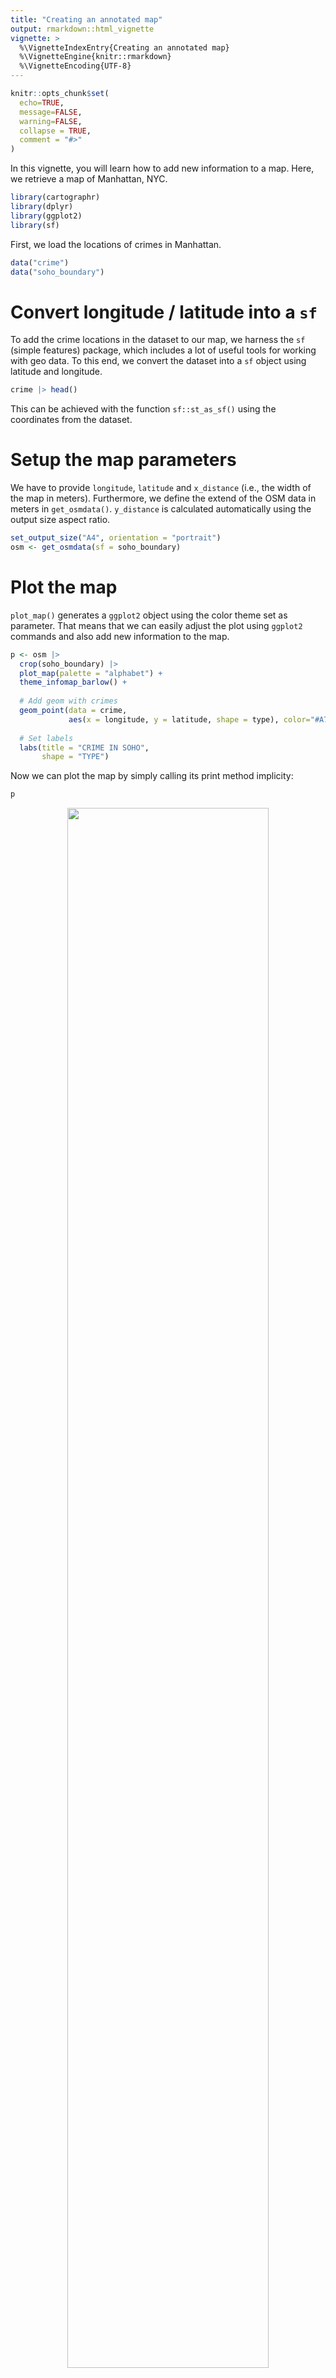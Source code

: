 ```yaml
---
title: "Creating an annotated map"
output: rmarkdown::html_vignette
vignette: >
  %\VignetteIndexEntry{Creating an annotated map}
  %\VignetteEngine{knitr::rmarkdown}
  %\VignetteEncoding{UTF-8}
---
```


```r
knitr::opts_chunk$set(
  echo=TRUE,
  message=FALSE,
  warning=FALSE,
  collapse = TRUE,
  comment = "#>"
)
```

In this vignette, you will learn how to add new information to a map. Here, we retrieve a map of Manhattan, NYC. 


```r
library(cartographr)
library(dplyr)
library(ggplot2)
library(sf)
```

First, we load the locations of crimes in Manhattan. 


```r
data("crime") 
data("soho_boundary")
```

# Convert longitude / latitude into a `sf`

To add the crime locations in the dataset to our map, we harness the `sf` (simple features) package, which includes a lot of useful tools for working with geo data. To this end, we convert the dataset into a `sf` object using latitude and longitude.  

```r
crime |> head()
```

This can be achieved with the function `sf::st_as_sf()` using the coordinates from the dataset. 

# Setup the map parameters

We have to provide `longitude`, `latitude` and `x_distance` (i.e., the width of the map in meters). Furthermore, we define the extend of the OSM data in meters in `get_osmdata()`. `y_distance` is calculated automatically using the output size aspect ratio. 

```r
set_output_size("A4", orientation = "portrait")
osm <- get_osmdata(sf = soho_boundary)
```

# Plot the map

`plot_map()` generates a `ggplot2` object using the color theme set as parameter. That means that we can easily adjust the plot using `ggplot2` commands and also add new information to the map.

```r
p <- osm |> 
  crop(soho_boundary) |> 
  plot_map(palette = "alphabet") +
  theme_infomap_barlow() + 
  
  # Add geom with crimes
  geom_point(data = crime,
             aes(x = longitude, y = latitude, shape = type), color="#A72424", size=2) + 
  
  # Set labels
  labs(title = "CRIME IN SOHO",
       shape = "TYPE")
```

Now we can plot the map by simply calling its print method implicity:

```r
p
```

<p align="center">
  <img src='https://github.com/da-wi/cartographr/raw/develop/png/plot the map-1.png' width='80%'>
</p>

# Save map

`save_map()` can be used to store the print-ready plot object to the disk as a drawn object in `pdf` format. 

```r
save_map(plot = p, filename = "ny_crime.pdf")
```

```r
ggsave("png/plot the map-1.png", plot = p, width = 210, height= 297, units = "mm", dpi = 96)
```
